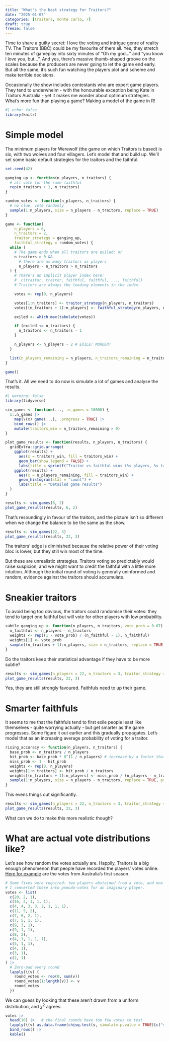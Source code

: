 ```yaml
---
title: "What's the best strategy for Traitors?"
date: "2025-01-07"
categories: [traitors, monte carlo, r]
draft: true
freeze: false
---
```


Time to share a guilty secret: I love the voting and intrigue genre of reality TV. The Traitors (BBC) could be my favourite of them all. Yes, they stretch ten minutes of gameplay into sixty minutes of "Oh my god..." and "you know I love you, but...". And yes, there's massive thumb-shaped groove on the scales because the producers are never going to let the game end early. But all the same, it's such fun watching the players plot and scheme and make terrible decisions.

Occasionally the show includes contestants who are expert game players. They tend to underwhelm - with the honourable exception being Kate in Traitors Australia - yet it makes me wonder about optimum strategies. What's more fun than playing a game? Making a model of the game in R!

```r
#| echo: false
library(knitr)
```

# Simple model

The minimum players for Werewolf (the game on which Traitors is based) is six, with two wolves and four villagers. Let's model that and build up. We'll set some basic default strategies for the traitors and the faithful.

```r
set.seed(42)

ganging_up <- function(n_players, n_traitors) {
  # all vote for the same faithful
  rep(n_traitors + 1, n_traitors)
}

random_votes <- function(n_players, n_traitors) {
  # no clue, vote randomly
  sample(1:n_players, size = n_players - n_traitors, replace = TRUE)
}

game <- function(
    n_players = 6,
    n_traitors = 2,
    traitor_strategy = ganging_up,
    faithful_strategy = random_votes) {
  while (
    # The game ends when all traitors are exiled; or
    n_traitors > 0 &&
      # there are as many traitors as players
      n_players - n_traitors > n_traitors
  ) {
    # There's an implicit player index here:
    #  c(traitor, traitor, faithful, faithful, ..., faithful)
    # Traitors are always the leading elements in the index.

    votes <- rep(0, n_players)

    votes[1:n_traitors] <- traitor_strategy(n_players, n_traitors)
    votes[(n_traitors + 1):n_players] <- faithful_strategy(n_players, n_traitors)

    exiled <- which.max(tabulate(votes))

    if (exiled <= n_traitors) {
      n_traitors <- n_traitors - 1
    }

    n_players <- n_players - 2 # EXILE! MURDER!
  }

  list(n_players_remaining = n_players, n_traitors_remaining = n_traitors)
}

game()
```

That's it. All we need to do now is simulate a lot of games and analyse the results.

```r
#| warning: false
library(tidyverse)

sim_games <- function(..., .n_games = 10000) {
  1:.n_games |>
    map(\(x) game(...), .progress = TRUE) |>
    bind_rows() |>
    mutate(traitors_win = n_traitors_remaining > 0)
}

plot_game_results <- function(results, n_players, n_traitors) {
  gridExtra::grid.arrange(
    ggplot(results) +
      aes(x = traitors_win, fill = traitors_win) +
      geom_bar(show.legend = FALSE) +
      labs(title = sprintf("Traitor vs faithful wins (%s players, %s traitors)", n_players, n_traitors)),
    ggplot(results) +
      aes(x = n_players_remaining, fill = traitors_win) +
      geom_histogram(stat = "count") +
      labs(title = "Detailed game results")
  )
}

results <- sim_games(6, 2)
plot_game_results(results, 6, 2)
```

That's resoundingly in favour of the traitors, and the picture isn't so different when we change the balance to be the same as the show.

```r
results <- sim_games(22, 3)
plot_game_results(results, 22, 3)
```

The traitors' edge is diminished because the relative power of their voting bloc is lower, but they still win most of the time.

But these are unrealistic strategies. Traitors voting so predictably would raise suspicion, and we might want to credit the faithful with a little more intuition. Although the initial round of voting is generally uninformed and random, evidence against the traitors should accumulate.

# Sneakier traitors

To avoid being too obvious, the traitors could randomise their votes: they tend to target one faithful but will vote for other players with low probability.

```r
subtle_ganging_up <- function(n_players, n_traitors, vote_prob = 0.67) {
  n_faithful <- n_players - n_traitors
  weights <- rep((1 - vote_prob) / (n_faithful - 1), n_faithful)
  weights[1] <- vote_prob
  sample((n_traitors + 1):n_players, size = n_traitors, replace = TRUE, prob = weights)
}
```

Do the traitors keep their statistical advantage if they have to be more subtle?

```r
results <- sim_games(n_players = 22, n_traitors = 3, traitor_strategy = subtle_ganging_up)
plot_game_results(results, 22, 3)
```

Yes, they are still strongly favoured. Faithfuls need to up their game.

# Smarter faithfuls

It seems to me that the faithfuls tend to first exile people least like themselves - quite worrying actually - but get smarter as the game progresses. Some figure it out earlier and this gradually propagates.  Let's model that as an increasing average probability of voting for a traitor.

```r
rising_accuracy <- function(n_players, n_traitors) {
  base_prob <- n_traitors / n_players
  hit_prob <- base_prob * 8^(1 / n_players) # increase by a factor that rises as game progresses
  miss_prob <- 1 - hit_prob
  weights <- rep(0, n_players)
  weights[1:n_traitors] <- hit_prob / n_traitors
  weights[(n_traitors + 1):n_players] <- miss_prob / (n_players - n_traitors)
  sample(1:n_players, size = n_players - n_traitors, replace = TRUE, prob = weights)
}
```

This evens things out significantly.

```r
results <- sim_games(n_players = 22, n_traitors = 3, traitor_strategy = subtle_ganging_up, faithful_strategy = rising_accuracy)
plot_game_results(results, 22, 3)
```

What can we do to make this more realistic though?

# What are actual vote distributions like?

Let's see how random the votes actually are. Happily, Traitors is a big enough phenomenon that people have recorded the players' votes online. [Here for example](https://thetraitors.fandom.com/wiki/The_Traitors_(Australia)/Season_1#Voting_History) are the votes from Australia's first season.

```r
# Some fixes were required: two players abstained from a vote, and one quit.
# I converted these into pseudo-votes for an imaginary player.
votes <- list(
  c(20, 2, 1),
  c(16, 2, 1, 1, 1),
  c(4, 4, 3, 3, 2, 1, 1, 1),
  c(11, 5, 2),
  c(7, 6, 2, 1),
  c(7, 5, 1, 1),
  c(9, 3, 1),
  c(9, 1, 1),
  c(8, 2),
  c(4, 1, 1, 1, 1),
  c(5, 1, 1),
  c(4, 1),
  c(3, 1),
  c(2, 1)
) |>
  # Zero-pad every round
  lapply(\(v) {
    round_votes <- rep(0, sum(v))
    round_votes[1:length(v)] <- v
    round_votes
  })
```

We can guess by looking that these aren't drawn from a uniform distribution, and $\chi^2$ agrees.

```r
votes |>
  head(10) |>   # the final rounds have too few votes to test
  lapply(\(v) as.data.frame(chisq.test(v, simulate.p.value = TRUE)[c("statistic", "p.value")])) |>
  bind_rows() |>
  kable()
```
